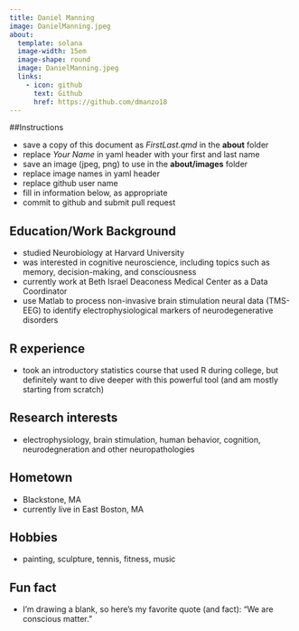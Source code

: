 ```yaml
---
title: Daniel Manning
image: DanielManning.jpeg
about:
  template: solana
  image-width: 15em
  image-shape: round
  image: DanielManning.jpeg
  links:
    - icon: github
      text: Github
      href: https://github.com/dmanzo18
---
```


##Instructions

  - save a copy of this document as *FirstLast.qmd* in the **about** folder
  - replace *Your Name* in yaml header with your first and last name
  - save an image (jpeg, png) to use in the **about/images** folder
  - replace image names in yaml header
  - replace github user name
  - fill in information below, as appropriate
  - commit to github and submit pull request

## Education/Work Background
- studied Neurobiology at Harvard University
- was interested in cognitive neuroscience, including topics such as memory, decision-making, and consciousness
- currently work at Beth Israel Deaconess Medical Center as a Data Coordinator
- use Matlab to process non-invasive brain stimulation neural data (TMS-EEG) to identify electrophysiological markers of neurodegenerative disorders

## R experience
- took an introductory statistics course that used R during college, but definitely want to dive deeper with this powerful tool (and am mostly starting from scratch)


## Research interests
- electrophysiology, brain stimulation, human behavior, cognition, neurodegneration and other neuropathologies

## Hometown
- Blackstone, MA
- currently live in East Boston, MA

## Hobbies
- painting, sculpture, tennis, fitness, music

## Fun fact
- I'm drawing a blank, so here's my favorite quote (and fact):
"We are conscious matter."
